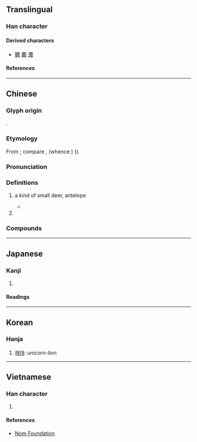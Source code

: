 {{character info}}
==Translingual==

===Han character===
{{Han char|rn=53|rad=广|as=10|sn=13|four=00227|canj=IXF|ids=⿸⿸广⿻コ⿰丨丨⿹⿺㇉一灬}}

====Derived characters====
* [[韀]] [[薦]] [[灋]]

====References====
{{Han ref|kx=0349.201|dkj=09433|hdz=20896.020|uh=5ECC}}

----

==Chinese==
{{zh-forms|alt=𢊁}}

===Glyph origin===
{{Han etym}}
{{liushu|p}}.

===Etymology===
From {{bor|zh|mkh-pro|*draaj||kind of deer}}; compare {{cog|km|ទ្រាយ||a kind of large deer, stag}}, {{cog|omx|tr=*dray}} (whence {{cog|my|tr=darai|t=[[hog deer]]}}) ({{zh-ref|Schuessler, 2007}}).

===Pronunciation===
{{zh-pron
|m=zhì
|c=zaai6,zi6
|mc=y
|oc=y
|cat=
}}

===Definitions===
{{zh-hanzi}}

# {{lb|zh|obsolete}} a kind of small deer, antelope
#* {{zh-x|3=CL|^辛卯 卜 子 尊 宜 惠 幽 廌{zhì} 用 一|On Xinmao divined: Our lord will set out viand trays; let it be dark red '''antelope''' that is used. #1|ref=Divination on turtle shell HYZ 34.1, from Huayuan zhuang East in Anyang (Henan); translated by Adam C. Schwartz, '''2018'''}}
# {{zh-used|解廌}}

===Compounds===
{{zh-der|廌史|解廌|獬廌}}

----

==Japanese==

===Kanji===
{{ja-kanji|grade=|rs=广10}}

# {{rfdef|ja|sort=广10}}

====Readings====
{{ja-readings
|on=ち
}}

----

==Korean==

===Hanja===
{{ko-hanja|hangeul=[[치]]|eumhun=|rv=chi|mr=ch'i|y=chi}}

# [[해태]]: unicorn-lion

----

==Vietnamese==

===Han character===
{{vi-readings|rs=广10|reading=trãi}}

# {{rfdef|vi|sort=广10}}

====References====
* [http://nomfoundation.org/common/nom_details.php?codepoint=5ecc Nom Foundation]